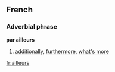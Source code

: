 ==French==
===Adverbial phrase===
'''par ailleurs'''

#[[additionally]], [[furthermore]], [[what's more]]

[[fr:ailleurs]]